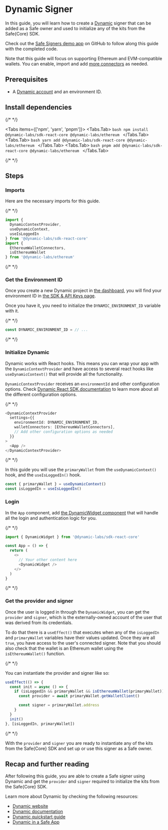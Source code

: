 


# Dynamic Signer

In this guide, you will learn how to create a [Dynamic](https://dynamic.xyz) signer that can be added as a Safe owner and used to initialize any of the kits from the Safe\{Core\} SDK.

Check out the [Safe Signers demo app](https://github.com/5afe/safe-signers) on GitHub to follow along this guide with the completed code.

Note that this guide will focus on supporting Ethereum and EVM-compatible wallets. You can enable, import and add [more connectors](https://docs.dynamic.xyz/chains/enabling-chains#enabling-a-chain-network) as needed.

## Prerequisites

- A [Dynamic account](https://app.dynamic.xyz) and an environment ID.

## Install dependencies

{/* <!-- vale off --> */}

<Tabs items={['npm', 'yarn', 'pnpm']}>
  <Tabs.Tab>
    ```bash
    npm install @dynamic-labs/sdk-react-core @dynamic-labs/ethereum
    ```
  </Tabs.Tab>
  <Tabs.Tab>
    ```bash
    yarn add @dynamic-labs/sdk-react-core @dynamic-labs/ethereum
    ```
  </Tabs.Tab>
  <Tabs.Tab>
    ```bash
    pnpm add @dynamic-labs/sdk-react-core @dynamic-labs/ethereum
    ```
  </Tabs.Tab>
</Tabs>

{/* <!-- vale on --> */}

## Steps

<Steps>

  ### Imports

  Here are the necessary imports for this guide.

  {/* <!-- vale off --> */}

  ```typescript
  import {
    DynamicContextProvider,
    useDynamicContext,
    useIsLoggedIn
  } from '@dynamic-labs/sdk-react-core'
  import {
    EthereumWalletConnectors,
    isEthereumWallet
  } from '@dynamic-labs/ethereum'
  ```

  {/* <!-- vale on --> */}

  ### Get the Environment ID

  Once you create a new Dynamic project in [the dashboard](https://app.dynamic.xyz), you will find your environment ID in [the SDK & API Keys page](https://app.dynamic.xyz/dashboard/developer/api).

  Once you have it, you need to initialize the `DYNAMIC_ENVIRONMENT_ID` variable with it.

  {/* <!-- vale off --> */}

  ```typescript
  const DYNAMIC_ENVIRONMENT_ID = // ...
  ```

  {/* <!-- vale on --> */}

  ### Initialize Dynamic

  Dynamic works with React hooks. This means you can wrap your app with the `DynamicContextProvider` and have access to several react hooks like `useDynamicContext()` that will provide all the functionality.

  `DynamicContextProvider` receives an `environmentId` and other configuration options. Check [Dynamic React SDK documentation](https://docs.dynamic.xyz/sdks/react-sdk/providers/dynamiccontextprovider) to learn more about all the different configuration options.

  {/* <!-- vale off --> */}

  ```typescript
  <DynamicContextProvider
    settings={{
      environmentId: DYNAMIC_ENVIRONMENT_ID,
      walletConnectors: [EthereumWalletConnectors],
      // Add other configuration options as needed
    }}
  >
    <App />
  </DynamicContextProvider>
  ```

  {/* <!-- vale on --> */}

  In this guide you will use the `primaryWallet` from the `useDynamicContext()` hook, and the `useIsLoggedIn()` hook.
  
  ```typescript
  const { primaryWallet } = useDynamicContext()
  const isLoggedIn = useIsLoggedIn()
  ```

  ### Login

  In the `App` component, add [the DynamicWidget component](https://docs.dynamic.xyz/sdks/react-sdk/components/dynamicwidget) that will handle all the login and authentication logic for you.

  {/* <!-- vale off --> */}

  ```typescript
  import { DynamicWidget } from '@dynamic-labs/sdk-react-core'

  const App = () => {
    return (
      <>
        // Your other content here
        <DynamicWidget />
      </>
    )
  }
  ```

  {/* <!-- vale on --> */}

  ### Get the provider and signer

  Once the user is logged in through the `DynamicWidget`, you can get the `provider` and `signer`, which is the externally-owned account of the user that was derived from its credentials.
  
  To do that there is a `useEffect()` that executes when any of the `isLoggedIn` and `primaryWallet` variables have their values updated. Once they are all `true`, you have access to the user's connected signer. Note that you should also check that the wallet is an Ethereum wallet using the `isEthereumWallet()` function.

  {/* <!-- vale off --> */}

  You can instantiate the provider and signer like so:

  ```typescript
  useEffect(() => {
    const init = async () => {
      if (isLoggedIn && primaryWallet && isEthereumWallet(primaryWallet)) {
        const provider = await primaryWallet.getWalletClient()

        const signer = primaryWallet.address
      }
    }
    init()
  }, [isLoggedIn, primaryWallet])
  ```

  {/* <!-- vale on --> */}
  
  With the `provider` and `signer` you are ready to instantiate any of the kits from the Safe\{Core\} SDK and set up or use this signer as a Safe owner.

</Steps>

## Recap and further reading

After following this guide, you are able to create a Safe signer using Dynamic and get the `provider` and `signer` required to initialize the kits from the Safe\{Core\} SDK.

Learn more about Dynamic by checking the following resources:

- [Dynamic website](https://dynamic.xyz)
- [Dynamic documentation](https://docs.dynamic.xyz)
- [Dynamic quickstart guide](https://docs.dynamic.xyz/quickstart)
- [Dynamic in a Safe App](https://docs.dynamic.xyz/guides/integrations/safe-app)
